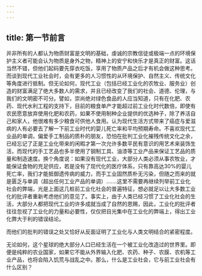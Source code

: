 ```yaml
---
---
---
```

title: 第一节前言
---



并非所有的人都认为物质财富是文明的基础，虔诚的宗教信徒或极端一点的环境保护主义者可能会认为物质是身外之物，精神上的安宁和快乐才是真正的财富。这话当然不错，但他们起码要先穿衣吃饭，享用了物质产品之后才有机会做这种思考。而谈到现代工业社会时，会有更多的人习惯性的从环境保护、自然主义、传统文化等角度进行抵制。但无论如何，现代工业（包括已经工业化的农牧业、服务业）创造的财富满足了绝大多数人的需求，并且已经改变了我们的社会、道德、伦理，与我们的文明密不可分。譬如，崇尚绝对绿色食品的人应当知道，只有在化肥、农药、现代水利工程的支持下，目前的粮食单产才能超过前工业化时代数倍，即使有农民愿意放弃使用化肥和农药，如果不使用制种企业提供的优选种子，除了养活自己和家人，他很难有多少粮食可供他人食用。认为现代生活方式带来了癌症与爱滋病的人有必要去了解一下前工业时代的婴儿死亡率和平均预期寿命。不喜欢现代工业品的单调，偏爱手工制品的质朴的朋友，恐怕在批判工业化摧残传统文化之余，已经忘记了正是工业化带来的闲暇才第一次允许多数平民有意识的用艺术来装饰生活，而现代的手工艺品也多半使用了钢制工具、油漆等工业产品来保证工艺品的质量和制造速度。换个角度说：如果没有现代工业，大部分人类必须从事农牧业，才能保证食物的充足供应，若是没有了现代化的医疗体系，只有靠高达30%的婴儿死亡率，我们才能抵御遗传病的威力，而手工业固然质朴无污染，但随之而来的就是匮乏与单调（超出任何工业产品的单调）.......这里不需要再继续列举前工业化社会的弊端，光是上面这几桩前工业化社会的普遍特征，想必就足以让大多数工业化的批评者重新考虑他们的意见了。事实上，由于人类已经习惯了工业化社会的生活，大部分人都把现代工业的许多成就当成了自然的恩赐，因此，工业化的批评者往往忽视了工业化的力量和必要性，仅仅把目光集中在工业化的弊端上，得出工业化弊大于利的错误结论。

而他们的批判的错误之处又恰好从反面证明了工业化与人类文明结合的紧密程度。

无论如何，这个星球的绝大部分人口已经生活在一个被工业化改造过的世界里。即便是纯粹的农业国家，如果它不能从外界输入化肥、农药、种子、农膜、农机等工业产品，也将会陷入饥荒与战乱之中。那么，什么是工业社会，它与前工业社会有什么区别？